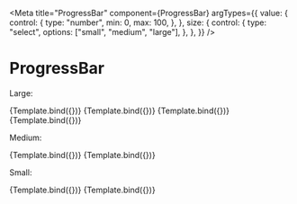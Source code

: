 
<Meta
  title="ProgressBar"
  component={ProgressBar}
  argTypes={{
    value: {
      control: {
        type: "number",
        min: 0,
        max: 100,
      },
    },
    size: {
      control: {
        type: "select",
        options: ["small", "medium", "large"],
      },
    },
  }}
/>


# ProgressBar

Large:

<Canvas>
  <Story name="large" args={{ value: 75, size: "large" }}>
    {Template.bind({})}
  </Story>
  <Story name="large-almost-completed" args={{ value: 98, size: "large" }}>
    {Template.bind({})}
  </Story>
  <Story
    name="large-almost-almost-completed"
    args={{ value: 99.8, size: "large" }}
  >
    {Template.bind({})}
  </Story>
  <Story name="large-completed" args={{ value: 100, size: "large" }}>
    {Template.bind({})}
  </Story>
</Canvas>

Medium:

<Canvas>
  <Story name="medium" args={{ value: 75, size: "medium" }}>
    {Template.bind({})}
  </Story>
  <Story name="medium-completed" args={{ value: 100, size: "medium" }}>
    {Template.bind({})}
  </Story>
</Canvas>

Small:

<Canvas>
  <Story name="small" args={{ value: 75, size: "small" }}>
    {Template.bind({})}
  </Story>
  <Story name="small-completed" args={{ value: 100, size: "small" }}>
    {Template.bind({})}
  </Story>
</Canvas>
